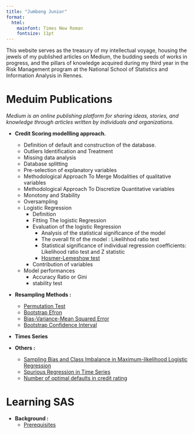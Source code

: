 ```yaml
---
title: "Jumbong Junior"
format: 
  html: 
    mainfont: Times New Roman
    fontsize: 11pt
---
```


<div class="box">

This website serves as the treasury of my intellectual voyage, housing the jewels of my published articles on Medium, the budding seeds of works in progress, and the pillars of knowledge acquired during my third year in the Risk Management program at the National School of Statistics and Information Analysis in Rennes.

</div>

# Meduim Publications

*Medium is an online publishing platform for sharing ideas, stories, and knowledge through articles written by individuals and organizations.*

- **Credit Scoring modellling approach.**
    - Definition of default and construction of the database.
    - Outliers Identification and Treatment
    - Missing data analysis
    - Database splitting
    - Pre-selection of explanatory variables
    - Methodological Approach To Merge Modalities of qualitative variables
    - Methodological Approach To Discretize Quantitative variables
    - Monotony and Stability
    - Oversampling
    - Logistic Regression
        - Definition
        - Fitting The logistic Regression
        - Evaluation of the logistic Regression
            - Analysis of the statistical significance of the model
            - The overall fit of the model : Likelihhod ratio test
            - Statistical significance of individual regression coefficients: Likelihood ratio test and Z statistic
            - <a href = "Meduim/RegressionLogistique/HosmerL.qmd" target="_self">Hosmer-Lemeshow test</a>
        - Contribution of variables
    - Model performances
        - Accuracy Ratio or Gini
        - stability test 
- **Resampling Methods :**
    - [Permutation Test](2A/ResamplingMethod/PermutationTest.qmd)
    - [Bootstrap Efron](2A/ResamplingMethod/boostrappEfron.qmd)
    - [Bias-Variance-Mean Squared Error](2A/ResamplingMethod/BiasVarianceQuadraticError.qmd)
    - [Bootstrap Confidence Interval](2A/ResamplingMethod/ConfidenceInterval.qmd)

- **Times Series**

- **Others :**
    - [Sampling Bias and Class Imbalance in Maximum-likelihood Logistic Regression](Meduim/RegressionLogistique/bias_sample.qmd)
    - [Spurious Regression in Time Series](Others/spurious_reg.qmd)
    - [Number of optimal defaults in credit rating](Others/number_obs_for_model.qmd)


# Learning SAS

- **Background :**
    - [Prerequisites](LearningSas/prerequisites.qmd)


